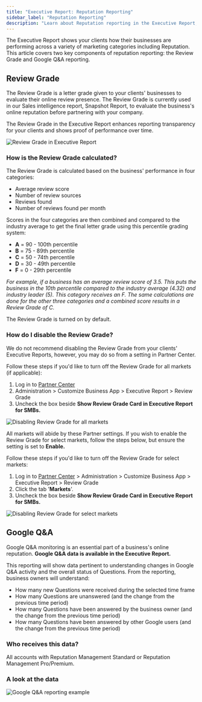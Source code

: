 ```yaml
---
title: "Executive Report: Reputation Reporting"
sidebar_label: "Reputation Reporting"
description: "Learn about Reputation reporting in the Executive Report, including the Review Grade and Google Q&A."
---
```


The Executive Report shows your clients how their businesses are performing across a variety of marketing categories including Reputation. This article covers two key components of reputation reporting: the Review Grade and Google Q&A reporting.

## Review Grade

The Review Grade is a letter grade given to your clients' businesses to evaluate their online review presence. The Review Grade is currently used in our Sales intelligence report, Snapshot Report, to evaluate the business's online reputation before partnering with your company.

The Review Grade in the Executive Report enhances reporting transparency for your clients and shows proof of performance over time.

![Review Grade in Executive Report](./img/review-grades-1.jpg)

### How is the Review Grade calculated?

The Review Grade is calculated based on the business' performance in four categories:

- Average review score
- Number of review sources
- Reviews found
- Number of reviews found per month

Scores in the four categories are then combined and compared to the industry average to get the final letter grade using this percentile grading system:

- **A** = 90 - 100th percentile
- **B** = 75 - 89th percentile
- **C** = 50 - 74th percentile
- **D** = 30 - 49th percentile
- **F** = 0 - 29th percentile

*For example, if a business has an average review score of 3.5. This puts the business in the 10th percentile compared to the industry average (4.32) and industry leader (5). This category receives an F. The same calculations are done for the other three categories and a combined score results in a Review Grade of C.*

The Review Grade is turned on by default.

### How do I disable the Review Grade?

We do not recommend disabling the Review Grade from your clients' Executive Reports, however, you may do so from a setting in Partner Center.

Follow these steps if you'd like to turn off the Review Grade for all markets (if applicable):

1. Log in to [Partner Center](https://partners.vendasta.com)
2. Administration > Customize Business App > Executive Report > Review Grade
3. Uncheck the box beside **Show Review Grade Card in Executive Report for SMBs.**

![Disabling Review Grade for all markets](./img/review-grades-2.jpg)

All markets will abide by these Partner settings. If you wish to enable the Review Grade for select markets, follow the steps below, but ensure the setting is set to **Enable.**

Follow these steps if you'd like to turn off the Review Grade for select markets:

1. Log in to [Partner Center](https://partners.vendasta.com) > Administration > Customize Business App > Executive Report > Review Grade
2. Click the tab '**Markets**'.
3. Uncheck the box beside **Show Review Grade Card in Executive Report for SMBs.**

![Disabling Review Grade for select markets](./img/review-grades-3.jpg)

## Google Q&A

Google Q&A monitoring is an essential part of a business's online reputation. **Google Q&A data is available in the Executive Report.**

This reporting will show data pertinent to understanding changes in Google Q&A activity and the overall status of Questions. From the reporting, business owners will understand:

- How many new Questions were received during the selected time frame
- How many Questions are unanswered (and the change from the previous time period)
- How many Questions have been answered by the business owner (and the change from the previous time period)
- How many Questions have been answered by other Google users (and the change from the previous time period)

### Who receives this data?

All accounts with Reputation Management Standard or Reputation Management Pro/Premium.

### A look at the data

![Google Q&A reporting example](./img/google-qa-reporting.jpg) 